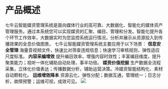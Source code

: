 # 产品概述
七牛云智能媒资管理系统是面向媒体行业的高可靠、大数据化、智能化的媒体资产管理服务。通过本系统您可以实现媒资的汇聚、编目、管理和分发。智能化提升各个环节工作效率，大数据实时为您监控系统运行情况，分析并展示从资源投入到传播效果的全息价值图景。
七牛云智能媒资管理系统主要应用于以下场景：
**信息安全管理**
海量音视频文件，快速比对筛查违规信息；快速学习审核规则，弹性适应尺度标准。
**内容采编增效**
提升编目效率，增强内容时效性；丰富编目维度，提升聚类能力；视听一体化辅助自动处理，事半功倍。
**媒资价值挖掘**
生产数据全流程采集，立体化价值表达；传播数据分析，辅助运营决策。冷媒资智能结构化、素材自动颗粒化。
**运维增效降本**
资源云化，弹性分配；数据互通，管理统一；日志分析，故障预警；运维可视，成效可见。
![](https://dn-odum9helk.qbox.me/FjJF9FlFFZwF8wEkEqCRWrpwN1cs)